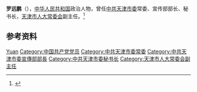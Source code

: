 '''罗远鹏'''（{{bd|？|}}），[[中华人民共和国|中华人民共和国]]政治人物，曾任[[中共天津市委|中共天津市委]]常委、宣传部部长、秘书长，[[天津市人大常委会|天津市人大常委会]]副主任。<ref>{{Cite book|title=中华人民共和国职官志|author=何虎生, 李耀东, 向常福主编|publisher=中国社会出版社|year=2003|isbn=9787800883934|location=北京|pages=}}</ref>

== 参考资料 ==
{{reflist}}

{{中国人物小作品}}

{{Authority control}}
{{DEFAULTSORT:Luo罗}}
[[Category:罗姓|Yuan]]
[[Category:中国共产党党员|Category:中国共产党党员]]
[[Category:中共天津市委常委|Category:中共天津市委常委]]
[[Category:中共天津市委宣傳部部長|Category:中共天津市委宣傳部部長]]
[[Category:中共天津市委秘书长|Category:中共天津市委秘书长]]
[[Category:天津市人大常委会副主任|Category:天津市人大常委会副主任]]